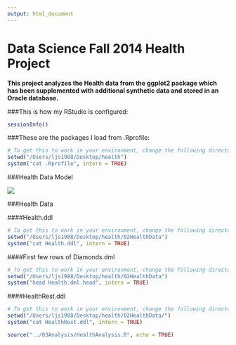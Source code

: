 ```yaml
---
output: html_document
---
```

Data Science Fall 2014 Health Project
===
**This project analyzes the Health data from the ggplot2 package which has been supplemented with additional synthetic data and stored in an Oracle database.**

###This is how my RStudio is configured:
```r
sessionInfo()
```

###These are the packages I load from .Rprofile:
```r
# To get this to work in your environment, change the following directory/folder path to the path to your project files.
setwd("/Users/ljs1988/Desktop/health")
system("cat .Rprofile", intern = TRUE)
```

###Health Data Model

![](./HealthDataModel.png)  

###Health Data 

####Health.ddl 

```r
# To get this to work in your environment, change the following directory/folder path to the path to your project files.
setwd("/Users/ljs1988/Desktop/health/02HealthData")
system("cat Health.ddl", intern = TRUE)
``` 

####First few rows of Diamonds.dml

```r
# To get this to work in your environment, change the following directory/folder path to the path to your project files.
setwd("/Users/ljs1988/Desktop/health/02HealthData")
system("head Health.dml.head", intern = TRUE)
``` 

####HealthRest.ddl 

```r
# To get this to work in your environment, change the following directory/folder path to the path to your project files.
setwd("/Users/ljs1988/Desktop/health/02HealthData/")
system("cat HealthRest.ddl", intern = TRUE)
```

```r
source("../03Analysis/HealthAnalysis.R", echo = TRUE)
```
